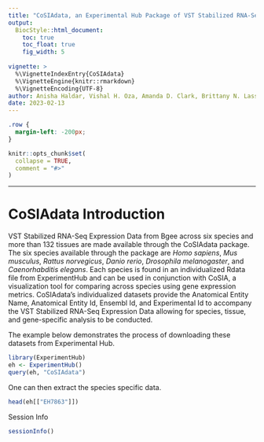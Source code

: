 ```yaml
---
title: "CoSIAdata, an Experimental Hub Package of VST Stabilized RNA-Seq Data that accompanies the CoSIA Package"
output: 
  BiocStyle::html_document:
    toc: true
    toc_float: true
    fig_width: 5
    
vignette: >
  %\VignetteIndexEntry{CoSIAdata}
  %\VignetteEngine{knitr::rmarkdown}
  %\VignetteEncoding{UTF-8}
author: Anisha Haldar, Vishal H. Oza, Amanda D. Clark, Brittany N. Lasseigne
date: 2023-02-13
---
```


```css
.row {
  margin-left: -200px;
}
```


```r
knitr::opts_chunk$set(
  collapse = TRUE,
  comment = "#>"
)
```


**** 
# CoSIAdata Introduction

VST Stabilized RNA-Seq Expression Data from Bgee across six species and more 
than 132 tissues are made available through the CoSIAdata package. 
The six species available through the package are *Homo sapiens*, 
*Mus musculus*, *Rattus norvegicus*, *Danio rerio*, *Drosophila melanogaster*, 
and *Caenorhabditis elegans*. Each species is found in an individualized Rdata 
file from ExperimentHub and can be used in conjunction with CoSIA, a 
visualization tool for comparing across species using gene expression metrics. 
CoSIAdata's individualized datasets provide the Anatomical Entity Name, 
Anatomical Entity Id, Ensembl Id, and Experimental Id to accompany the 
VST Stabilized RNA-Seq Expression Data allowing for species, tissue, and 
gene-specific analysis to be conducted. 

The example below demonstrates the process of downloading these 
datasets from Experimental Hub.

```r
library(ExperimentHub)
eh <- ExperimentHub()
query(eh, "CoSIAdata")
```

One can then extract the species specific data.
```r
head(eh[["EH7863"]])
```

Session Info
```r
sessionInfo()
```

